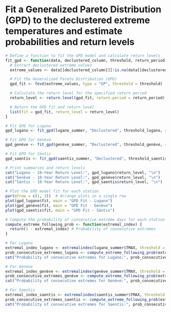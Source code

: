 # Fit a Generalized Pareto Distribution (GPD) to the declustered extreme temperatures and estimate probabilities and return levels

```r
# Define a function to fit the GPD model and calculate return levels
fit_gpd <- function(data, declustered_column, threshold, return_period) {
  # Extract declustered extreme values
  extreme_values <- data[[declustered_column]][!is.na(data[[declustered_column]])]

  # Fit the Generalized Pareto Distribution (GPD)
  gpd_fit <- fevd(extreme_values, type = "GP", threshold = threshold)

  # Calculate the return level for the specified return period
  return_level <- return.level(gpd_fit, return.period = return_period)

  # Return the GPD fit and return level
  list(fit = gpd_fit, return_level = return_level)
}

# Fit GPD for Lugano
gpd_lugano <- fit_gpd(lugano_summer, "Declustered", threshold_lugano, return_period = 10)

# Fit GPD for Genève
gpd_genève <- fit_gpd(genève_summer, "Declustered", threshold_genève, return_period = 10)

# Fit GPD for Säntis
gpd_saentis <- fit_gpd(saentis_summer, "Declustered", threshold_saentis, return_period = 10)
```


```r
# Print summaries and return levels
cat("Lugano - 10-Year Return Level:", gpd_lugano$return_level, "\n")
cat("Genève - 10-Year Return Level:", gpd_genève$return_level, "\n")
cat("Säntis - 10-Year Return Level:", gpd_saentis$return_level, "\n")

# Plot the GPD model fit for each station
par(mfrow = c(1, 3))  # Arrange plots in a single row
plot(gpd_lugano$fit, main = "GPD Fit - Lugano")
plot(gpd_genève$fit, main = "GPD Fit - Genève")
plot(gpd_saentis$fit, main = "GPD Fit - Säntis")
```

```r
# Compute the probability of consecutive extreme days for each station
compute_extreme_following_prob <- function(extremal_index) {
  return(1 - extremal_index) # Probability of consecutive extremes
}

# For Lugano
extremal_index_lugano <- extremalindex(lugano_summer$TMAX, threshold = threshold_lugano)
prob_consecutive_extremes_lugano <- compute_extreme_following_prob(extremal_index_lugano[1])
cat("Probability of consecutive extremes for Lugano:", prob_consecutive_extremes_lugano, "\n")

# For Genève
extremal_index_genève <- extremalindex(genève_summer$TMAX, threshold = threshold_genève)
prob_consecutive_extremes_genève <- compute_extreme_following_prob(extremal_index_genève[1])
cat("Probability of consecutive extremes for Genève:", prob_consecutive_extremes_genève, "\n")

# For Saentis
extremal_index_saentis <- extremalindex(saentis_summer$TMAX, threshold = threshold_saentis)
prob_consecutive_extremes_saentis <- compute_extreme_following_prob(extremal_index_saentis[1])
cat("Probability of consecutive extremes for Saentis:", prob_consecutive_extremes_saentis, "\n")
```
